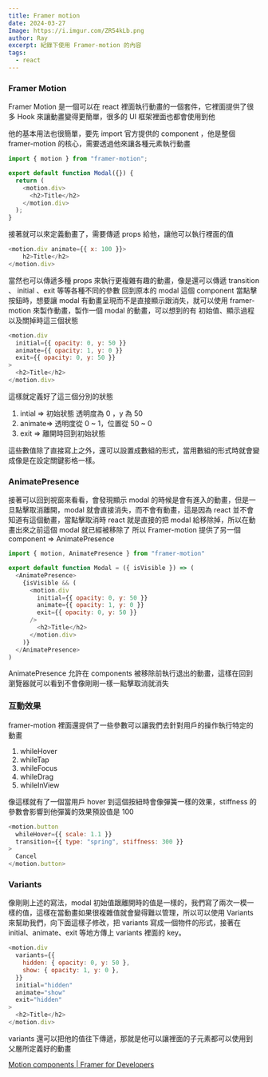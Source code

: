 ```yaml
---
title: Framer motion
date: 2024-03-27
Image: https://i.imgur.com/ZR54kLb.png
author: Ray
excerpt: 紀錄下使用 Framer-motion 的內容
tags:
  - react
---
```


### Framer Motion

Framer Motion 是一個可以在 react 裡面執行動畫的一個套件，它裡面提供了很多 Hook 來讓動畫變得更簡單，很多的 UI 框架裡面也都會使用到他

<Snippet text="npm install framer-motion" />

他的基本用法也很簡單，要先 import 官方提供的 component ，他是整個 framer-motion 的核心，需要透過他來讓各種元素執行動畫

```js
import { motion } from "framer-motion";

export default function Modal({}) {
  return (
    <motion.div>
      <h2>Title</h2>
    </motion.div>
  );
}
```

接著就可以來定義動畫了，需要傳遞 props 給他，讓他可以執行裡面的值

```js
<motion.div animate={{ x: 100 }}>
	h2>Title</h2>
</motion.div>
```

當然也可以傳遞多種 props 來執行更複雜有趣的動畫，像是還可以傳遞 transition 、 initial 、exit 等等各種不同的參數
回到原本的 modal 這個 component 當點擊按鈕時，想要讓 modal 有動畫呈現而不是直接顯示跟消失，就可以使用 framer-motion 來製作動畫，製作一個 modal 的動畫，可以想到的有 初始值、顯示過程以及關掉時這三個狀態

```js
<motion.div
  initial={{ opacity: 0, y: 50 }}
  animate={{ opacity: 1, y: 0 }}
  exit={{ opacity: 0, y: 50 }}
>
  <h2>Title</h2>
</motion.div>
```

這樣就定義好了這三個分別的狀態

1. intial ⇒ 初始狀態 透明度為 0 ，y 為 50
2. animate⇒ 透明度從 0 ~ 1，位置從 50 ~ 0
3. exit ⇒ 離開時回到初始狀態

這些數值除了直接寫上之外，還可以設置成數組的形式，當用數組的形式時就會變成像是在設定關鍵影格一樣。

### AnimatePresence

接著可以回到視窗來看看，會發現顯示 modal 的時候是會有進入的動畫，但是一旦點擊取消離開，modal 就會直接消失，而不會有動畫，這是因為 react 並不會知道有這個動畫，當點擊取消時 react 就是直接的把 modal 給移除掉，所以在動畫出來之前這個 modal 就已經被移除了
所以 Framer-motion 提供了另一個 component ⇒ AnimatePresence

```js
import { motion, AnimatePresence } from "framer-motion"

export default function Modal = ({ isVisible }) => (
  <AnimatePresence>
    {isVisible && (
      <motion.div
		initial={{ opacity: 0, y: 50 }}
		animate={{ opacity: 1, y: 0 }}
		exit={{ opacity: 0, y: 50 }}
      />
      	<h2>Title</h2>
	  </motion.div>
    )}
  </AnimatePresence>
)
```

AnimatePresence 允許在 components 被移除前執行退出的動畫，這樣在回到瀏覽器就可以看到不會像剛剛一樣一點擊取消就消失

### 互動效果

framer-motion 裡面還提供了一些參數可以讓我們去針對用戶的操作執行特定的動畫

1. whileHover
2. whileTap
3. whileFocus
4. whileDrag
5. whileInView

像這樣就有了一個當用戶 hover 到這個按紐時會像彈簧一樣的效果，stiffness 的參數會影響到他彈簧的效果預設值是 100

```js
<motion.button
  whileHover={{ scale: 1.1 }}
  transition={{ type: "spring", stiffness: 300 }}
>
  Cancel
</motion.button>
```

### Variants

像剛剛上述的寫法，modal 初始值跟離開時的值是一樣的，我們寫了兩次一模一樣的值，這樣在當動畫如果很複雜值就會變得難以管理，所以可以使用 Variants 來幫助我們，向下面這樣子修改，把 variants 寫成一個物件的形式，接著在 initial、animate、exit 等地方傳上 variants 裡面的 key。

```js
<motion.div
  variants={{
    hidden: { opacity: 0, y: 50 },
    show: { opacity: 1, y: 0 },
  }}
  initial="hidden"
  animate="show"
  exit="hidden"
>
  <h2>Title</h2>
</motion.div>
```

variants 還可以把他的值往下傳遞，那就是他可以讓裡面的子元素都可以使用到父層所定義好的動畫

[Motion components | Framer for Developers](https://www.framer.com/motion/)
